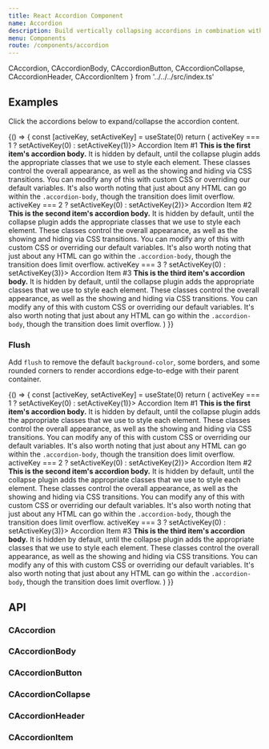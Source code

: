 ```yaml
---
title: React Accordion Component
name: Accordion
description: Build vertically collapsing accordions in combination with our React Collapse component.
menu: Components
route: /components/accordion
---
```



  CAccordion,
  CAccordionBody,
  CAccordionButton,
  CAccordionCollapse,
  CAccordionHeader,
  CAccordionItem 
} from '../../../src/index.ts'



## Examples

Click the accordions below to expand/collapse the accordion content.

<Playground>
  {() => {
    const [activeKey, setActiveKey] = useState(0)
    return (
      <CAccordion>
        <CAccordionItem>
          <CAccordionHeader>
            <CAccordionButton collapsed={activeKey !== 1} onClick={() => activeKey === 1 ? setActiveKey(0) : setActiveKey(1)}>
              Accordion Item #1
            </CAccordionButton>
          </CAccordionHeader>
          <CAccordionCollapse visible={activeKey === 1}>
            <CAccordionBody>
              <strong>This is the first item's accordion body.</strong> It is hidden by default,
              until the collapse plugin adds the appropriate classes that we use to style each
              element. These classes control the overall appearance, as well as the showing and
              hiding via CSS transitions. You can modify any of this with custom CSS or overriding
              our default variables. It's also worth noting that just about any HTML can go within
              the <code>.accordion-body</code>, though the transition does limit overflow.
            </CAccordionBody>
          </CAccordionCollapse>
        </CAccordionItem>
        <CAccordionItem>
          <CAccordionHeader>
            <CAccordionButton collapsed={activeKey !== 2} onClick={() => activeKey === 2 ? setActiveKey(0) : setActiveKey(2)}>
              Accordion Item #2
            </CAccordionButton>
          </CAccordionHeader>
          <CAccordionCollapse visible={activeKey === 2}>
            <CAccordionBody>
              <strong>This is the second item's accordion body.</strong> It is hidden by default,
              until the collapse plugin adds the appropriate classes that we use to style each
              element. These classes control the overall appearance, as well as the showing and
              hiding via CSS transitions. You can modify any of this with custom CSS or overriding
              our default variables. It's also worth noting that just about any HTML can go within
              the <code>.accordion-body</code>, though the transition does limit overflow.
            </CAccordionBody>
          </CAccordionCollapse>
        </CAccordionItem>
        <CAccordionItem>
          <CAccordionHeader>
            <CAccordionButton collapsed={activeKey !== 3} onClick={() => activeKey === 3 ? setActiveKey(0) : setActiveKey(3)}>
              Accordion Item #3
            </CAccordionButton>
          </CAccordionHeader>
          <CAccordionCollapse visible={activeKey === 3}>
            <CAccordionBody>
              <strong>This is the third item's accordion body.</strong> It is hidden by default,
              until the collapse plugin adds the appropriate classes that we use to style each
              element. These classes control the overall appearance, as well as the showing and
              hiding via CSS transitions. You can modify any of this with custom CSS or overriding
              our default variables. It's also worth noting that just about any HTML can go within
              the <code>.accordion-body</code>, though the transition does limit overflow.
            </CAccordionBody>
          </CAccordionCollapse>
        </CAccordionItem>
      </CAccordion>
    )
  }}
</Playground>

### Flush

Add `flush` to remove the default `background-color`, some borders, and some rounded corners to render accordions edge-to-edge with their parent container.

<Playground>
  {() => {
    const [activeKey, setActiveKey] = useState(0)
    return (
      <CAccordion flush>
        <CAccordionItem>
          <CAccordionHeader>
            <CAccordionButton collapsed={activeKey !== 1} onClick={() => activeKey === 1 ? setActiveKey(0) : setActiveKey(1)}>
              Accordion Item #1
            </CAccordionButton>
          </CAccordionHeader>
          <CAccordionCollapse visible={activeKey === 1}>
            <CAccordionBody>
              <strong>This is the first item's accordion body.</strong> It is hidden by default,
              until the collapse plugin adds the appropriate classes that we use to style each
              element. These classes control the overall appearance, as well as the showing and
              hiding via CSS transitions. You can modify any of this with custom CSS or overriding
              our default variables. It's also worth noting that just about any HTML can go within
              the <code>.accordion-body</code>, though the transition does limit overflow.
            </CAccordionBody>
          </CAccordionCollapse>
        </CAccordionItem>
        <CAccordionItem>
          <CAccordionHeader>
            <CAccordionButton collapsed={activeKey !== 2} onClick={() => activeKey === 2 ? setActiveKey(0) : setActiveKey(2)}>
              Accordion Item #2
            </CAccordionButton>
          </CAccordionHeader>
          <CAccordionCollapse visible={activeKey === 2}>
            <CAccordionBody>
              <strong>This is the second item's accordion body.</strong> It is hidden by default,
              until the collapse plugin adds the appropriate classes that we use to style each
              element. These classes control the overall appearance, as well as the showing and
              hiding via CSS transitions. You can modify any of this with custom CSS or overriding
              our default variables. It's also worth noting that just about any HTML can go within
              the <code>.accordion-body</code>, though the transition does limit overflow.
            </CAccordionBody>
          </CAccordionCollapse>
        </CAccordionItem>
        <CAccordionItem>
          <CAccordionHeader>
            <CAccordionButton collapsed={activeKey !== 3} onClick={() => activeKey === 3 ? setActiveKey(0) : setActiveKey(3)}>
              Accordion Item #3
            </CAccordionButton>
          </CAccordionHeader>
          <CAccordionCollapse visible={activeKey === 3}>
            <CAccordionBody>
              <strong>This is the third item's accordion body.</strong> It is hidden by default,
              until the collapse plugin adds the appropriate classes that we use to style each
              element. These classes control the overall appearance, as well as the showing and
              hiding via CSS transitions. You can modify any of this with custom CSS or overriding
              our default variables. It's also worth noting that just about any HTML can go within
              the <code>.accordion-body</code>, though the transition does limit overflow.
            </CAccordionBody>
          </CAccordionCollapse>
        </CAccordionItem>
      </CAccordion>
    )
  }}
</Playground>

<!-- ## TODO: Accessibility - https://coreui.io/docs/components/accordion/#accessibility -->

## API

### CAccordion

<Props of={CAccordion} />

### CAccordionBody

<Props of={CAccordionBody} />

### CAccordionButton

<Props of={CAccordionButton} />

### CAccordionCollapse

<Props of={CAccordionCollapse} />

### CAccordionHeader

<Props of={CAccordionHeader} />

### CAccordionItem

<Props of={CAccordionItem} />
